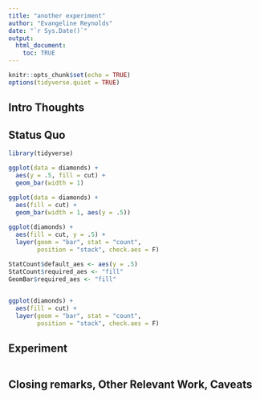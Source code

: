 ```yaml
---
title: "another experiment"
author: "Evangeline Reynolds"
date: "`r Sys.Date()`"
output: 
  html_document:
    toc: TRUE
---
```


```r
knitr::opts_chunk$set(echo = TRUE)
options(tidyverse.quiet = TRUE)
```




## Intro Thoughts


## Status Quo

```r
library(tidyverse)

ggplot(data = diamonds) + 
  aes(y = .5, fill = cut) + 
  geom_bar(width = 1)
  
ggplot(data = diamonds) + 
  aes(fill = cut) + 
  geom_bar(width = 1, aes(y = .5))

ggplot(diamonds) + 
  aes(fill = cut, y = .5) +
  layer(geom = "bar", stat = "count", 
        position = "stack", check.aes = F)
  
StatCount$default_aes <- aes(y = .5)
StatCount$required_aes <- "fill"
GeomBar$required_aes <- "fill"


ggplot(diamonds) + 
  aes(fill = cut) +
  layer(geom = "bar", stat = "count", 
        position = "stack", check.aes = F)

```

## Experiment

```r

```



## Closing remarks, Other Relevant Work, Caveats
